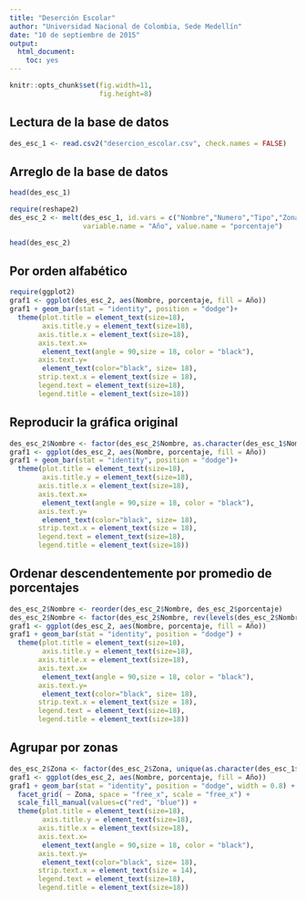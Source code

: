 ```yaml
---
title: "Deserción Escolar"
author: "Universidad Nacional de Colombia, Sede Medellín"
date: "10 de septiembre de 2015"
output: 
  html_document: 
    toc: yes
---
```




```r
knitr::opts_chunk$set(fig.width=11, 
                      fig.height=8)
```

## Lectura de la base de datos

```r
des_esc_1 <- read.csv2("desercion_escolar.csv", check.names = FALSE)
```


## Arreglo de la base de datos

```r
head(des_esc_1)

require(reshape2)
des_esc_2 <- melt(des_esc_1, id.vars = c("Nombre","Numero","Tipo","Zona"),
                  variable.name = "Año", value.name = "porcentaje")

head(des_esc_2)
```

## Por orden alfabético

```r
require(ggplot2)
graf1 <- ggplot(des_esc_2, aes(Nombre, porcentaje, fill = Año))
graf1 + geom_bar(stat = "identity", position = "dodge")+
  theme(plot.title = element_text(size=18),
        axis.title.y = element_text(size=18),
       axis.title.x = element_text(size=18),
       axis.text.x=
        element_text(angle = 90,size = 18, color = "black"), 
       axis.text.y=
        element_text(color="black", size= 18),
       strip.text.x = element_text(size = 18),
       legend.text = element_text(size=18),
       legend.title = element_text(size=18))
```

## Reproducir la gráfica original

```r
des_esc_2$Nombre <- factor(des_esc_2$Nombre, as.character(des_esc_1$Nombre))
graf1 <- ggplot(des_esc_2, aes(Nombre, porcentaje, fill = Año))
graf1 + geom_bar(stat = "identity", position = "dodge")+
  theme(plot.title = element_text(size=18),
        axis.title.y = element_text(size=18),
       axis.title.x = element_text(size=18),
       axis.text.x=
        element_text(angle = 90,size = 18, color = "black"), 
       axis.text.y=
        element_text(color="black", size= 18),
       strip.text.x = element_text(size = 18),
       legend.text = element_text(size=18),
       legend.title = element_text(size=18))

```

## Ordenar descendentemente por promedio de porcentajes

```r
des_esc_2$Nombre <- reorder(des_esc_2$Nombre, des_esc_2$porcentaje)
des_esc_2$Nombre <- factor(des_esc_2$Nombre, rev(levels(des_esc_2$Nombre)))
graf1 <- ggplot(des_esc_2, aes(Nombre, porcentaje, fill = Año))
graf1 + geom_bar(stat = "identity", position = "dodge") +
  theme(plot.title = element_text(size=18),
        axis.title.y = element_text(size=18),
       axis.title.x = element_text(size=18),
       axis.text.x=
        element_text(angle = 90,size = 18, color = "black"), 
       axis.text.y=
        element_text(color="black", size= 18),
       strip.text.x = element_text(size = 18),
       legend.text = element_text(size=18),
       legend.title = element_text(size=18))
```



## Agrupar por zonas

```r
des_esc_2$Zona <- factor(des_esc_2$Zona, unique(as.character(des_esc_1$Zona)))
graf1 <- ggplot(des_esc_2, aes(Nombre, porcentaje, fill = Año))
graf1 + geom_bar(stat = "identity", position = "dodge", width = 0.8) +
  facet_grid( ~ Zona, space = "free_x", scale = "free_x") +
  scale_fill_manual(values=c("red", "blue")) +
  theme(plot.title = element_text(size=18),
        axis.title.y = element_text(size=18),
       axis.title.x = element_text(size=18),
       axis.text.x=
        element_text(angle = 90,size = 18, color = "black"), 
       axis.text.y=
        element_text(color="black", size= 18),
       strip.text.x = element_text(size = 14),
       legend.text = element_text(size=18),
       legend.title = element_text(size=18))
```

